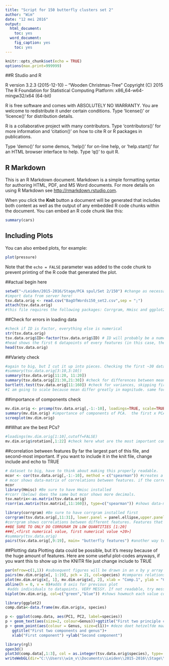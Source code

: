 ```yaml
---
title: "Script for 150 butterfly clusters set 2"
author: "Wim"
date: "12 mei 2016"
output:
  html_document:
    toc: yes
  word_document:
    fig_caption: yes
    toc: yes
---
```


```r
knitr::opts_chunk$set(echo = TRUE)
options(max.print=999999)
```

##R Studio and R

R version 3.2.3 (2015-12-10) -- "Wooden Christmas-Tree"
Copyright (C) 2015 The R Foundation for Statistical Computing
Platform: x86_64-w64-mingw32/x64 (64-bit)

R is free software and comes with ABSOLUTELY NO WARRANTY.
You are welcome to redistribute it under certain conditions.
Type 'license()' or 'licence()' for distribution details.

R is a collaborative project with many contributors.
Type 'contributors()' for more information and
'citation()' on how to cite R or R packages in publications.

Type 'demo()' for some demos, 'help()' for on-line help, or
'help.start()' for an HTML browser interface to help.
Type 'q()' to quit R.


## R Markdown

This is an R Markdown document. Markdown is a simple formatting syntax for authoring HTML, PDF, and MS Word documents. For more details on using R Markdown see <http://rmarkdown.rstudio.com>.

When you click the **Knit** button a document will be generated that includes both content as well as the output of any embedded R code chunks within the document. You can embed an R code chunk like this:

```r
summary(cars)
```

## Including Plots

You can also embed plots, for example:

```r
plot(pressure)
```

Note that the `echo = FALSE` parameter was added to the code chunk to prevent printing of the R code that generated the plot.

##actual begin here
````r
setwd("~/Leiden/2015-2016/Stage/PCA spul/Set 2/150") #change as necessary
#import data from server here!
tsv.data.orig <- read.csv("BagOfWords150_set2.csv",sep = ";")
attach(tsv.data.orig)
#this file requires the following packages: Corrgram, Hmisc and ggplot2. Be sure to install them before working with this file.
````
##Check for errors in loading data

````r
#check if ID is Factor, everything else is numerical
str(tsv.data.orig) 
tsv.data.orig$ID<-factor(tsv.data.orig$ID) # ID will probably be a numerical value, use this to turn it into a factor.
#head shows the first 6 datapoints of every features (in this case, the first six individuals for every feature)
head(tsv.data.orig)
````

##Variety check
````r
#again to big, but I cut it up into pieces. Checking the first ~30 datapoints should be sufficient.
#summary(tsv.data.orig[3:10,3:10])
summary(tsv.data.orig[11:20, 11:20])
summary(tsv.data.orig[21:30,21:30]) #check for differences between means. If different by a factor of 5+ use scaling.
bartlett.test(tsv.data.orig[11:160]) #check for variances, skipping first ten (because they're factors). if p<0.05 variance differs greatly and we need to set cor to TRUE in the prcomp.
#I am going to scale because mean differ greatly in magnitude. same for variance.  
````
##importance of components check
````r
mv.dim.orig <- prcomp(tsv.data.orig[,-1:-10], loadings=TRUE, scale=TRUE, scores=TRUE, cor=TRUE) #creating pca dataset
summary(mv.dim.orig) #importance of components of PCA.  the first x PCA's are 75% of all variance. Here it's the first 22.
screeplot(mv.dim.orig)
````

##What are the best PCs? 
````r
#loadings(mv.dim.orig[1:10],cutoff=FALSE)
mv.dim.orig$rotation[,1:22] #check here what are the most important components for the different principle components. Gonna have to find a way to make this more readable. This is essientially what we want though. Afterwards check what the most important features are and check below for correlations.

````
##correlation between features
By far the largest part of this file, and second-most important. If you want to include it in the knit file, change include and echo to TRUE
````r
# dataset to big, have to think about making this properly readable.
mcor <- cor(tsv.data.orig[,-1:-10], method = c("spearman")) #creates a correlation-matrix and removes the first two factorial values.
# mcor shows data-matrix of correlations between features. if the correlation is high (x>0.9), check p values below. If those are significant (x<0.05) one of those two might be superfluous.
mcor
library(Hmisc) #Be sure to have Hmisc installed
#rcorr (below) does the same but mcor shows more decimals.
tsv.matrix<-as.matrix(tsv.data.orig)
rcorr(as.matrix(tsv.matrix[,11:160]), type=c("spearman")) #shows data-matrix of correlations between features (mcor) AND checks for p-value of correlations. if x<0.05, check if the correlation is high. If yes, you might wanna remove one of the two values.

library(corrgram) #Be sure to have corrgram installed first
corrgram(tsv.data.orig[,11:31], lower.panel = panel.ellipse,upper.panel = panel.conf,diag.panel = panel.density, cor.method = "spearman" )
#corrgram shows correlations between different features. Features that show high correlation between each other can have 1/2 deleted. 
##BE SURE TO ONLY DO CORRGRAM IN LOW QUANTITIES [1:20]
###[,<first numerical value, first numerical value +20>]
#summary(tsv.data.orig)
pairs(tsv.data.orig[,9:19], main= "butterfly features") #another way to show correlations. stick to corrgram, it's probably better.
````
##Plotting data
Plotting data could be possible, but it's messy because of the huge amount of features. Here are some useful plot-codes anyways, if you want this to show up in the KNITR file just change include to TRUE
````r
par(mfrow=c(1,1)) #subsequent figures will be drawn in an x by y array
pairs(mv.dim.orig$x[, 1:19], pch = 21, col=species) #compares relationships between PC's. 19 maximum.
plot(mv.dim.orig$x[, 1], mv.dim.orig$x[, 2], xlab = "Comp.1", ylab = "Comp.2", cex = cl116) #compares relationships between a PC and a component of the PC. Replace mv.dim.orig$x with whatever PC you wanna compare, and cex= with whatever component you wanna examine.
abline(h = 0, v = 0)#adds 0 axis for previous plot
 #adds individuals to datapoints. VERY MESSY. If not readable, try messing around with cex=x
biplot(mv.dim.orig, col=c("green","blue")) #shows howmuch each value contributes to the PCA. 

library(ggplot2)
comp.data<-data.frame(mv.dim.orig$x, species)

p <- ggplot(comp.data, aes(PC1, PC2, label=species))
p + geom_text(aes(size=2, colour=Genus))+ggtitle("First two principle components and genus") + geom_hline(yintercept=0)+geom_vline(xintercept=0) #geeft een ggplot van twee features voor twee pc's, met als label waar elke soort valt. verander colour=Genus als je genus wilt kleuren.
p + geom_point(aes(colour = Genus, size=cl1))+ #deze doet hetzelfde maar dan met puntjes i.p.v. namen
   ggtitle("First two components and genus")+
   xlab("First component") +ylab("Second component")

library(rgl)
open3d()
plot3d(comp.data[,1:3], col = as.integer(tsv.data.orig$species), type='s', size = 0.8)
writeWebGL(dir="C:\\Users\\wim_v\\Documents\\Leiden\\2015-2016\\Stage\\PCA spul\\Set 2\\150", width=700, filename=file.path("C:\\Users\\wim_v\\Documents\\Leiden\\2015-2016\\Stage\\PCA spul\\Set 2\\150", "3dplot_150_set1.html")); browseURL(file.path("C:\\Users\\wim_v\\Documents\\Leiden\\2015-2016\\Stage\\PCA spul\\Set 2\\150", '3dplot_150_set1.html'))
````

